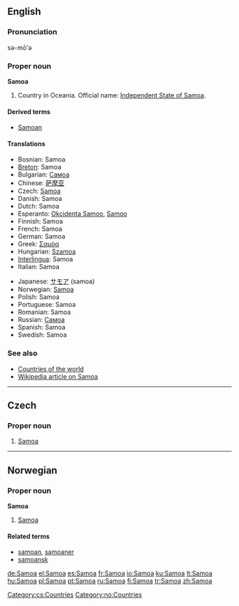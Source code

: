 {{see|samoa}}
==English==

===Pronunciation===
sə-mō'ə

===Proper noun===
'''Samoa'''

# Country in Oceania. Official name: [[Independent State of Samoa]].

====Derived terms====
*[[Samoan]]

====Translations====
{{top}}
*Bosnian: Samoa {{f}}
*[[Breton]]: Samoa
*Bulgarian: [[Самоа]]
*Chinese: [[萨摩亚]]
* Czech: [[#Czech|Samoa]]
*Danish: Samoa
*Dutch: Samoa
*Esperanto: [[Okcidenta Samoo]], [[Samoo]]
*Finnish: Samoa
*French: Samoa
*German: Samoa
*Greek: [[Σαμόα]] {{f}}
*Hungarian: [[Szamoa]]
*[[Interlingua]]: Samoa
*Italian: Samoa
{{mid}}
*Japanese: [[サモア]] (samoa)
*Norwegian: [[#Norwegian|Samoa]]
*Polish: Samoa
*Portuguese: Samoa
*Romanian: Samoa {{f}}
*Russian: [[Самоа]]
*Spanish: Samoa
*Swedish: Samoa
{{bottom}}

===See also===
*[[Countries of the world]]
*[[w:Samoa|Wikipedia article on Samoa]]

----

==Czech==

===Proper noun===
{{cs-proper noun|g=}}

# [[#English|Samoa]]

[[Category:cs:Countries]]
----
==Norwegian==

===Proper noun===
'''Samoa'''

# [[#English|Samoa]]

====Related terms====
*[[samoan]], [[samoaner]]
*[[samoansk]]

[[Category:no:Countries]]

[[de:Samoa]]
[[el:Samoa]]
[[es:Samoa]]
[[fr:Samoa]]
[[io:Samoa]]
[[ku:Samoa]]
[[lt:Samoa]]
[[hu:Samoa]]
[[pl:Samoa]]
[[pt:Samoa]]
[[ru:Samoa]]
[[fi:Samoa]]
[[tr:Samoa]]
[[zh:Samoa]]
